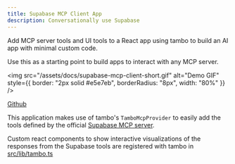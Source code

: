 ```yaml
---
title: Supabase MCP Client App
description: Conversationally use Supabase
---
```


Add MCP server tools and UI tools to a React app using tambo to build an AI app with minimal custom code.

Use this as a starting point to build apps to interact with any MCP server.

<img
  src="/assets/docs/supabase-mcp-client-short.gif"
  alt="Demo GIF"
  style={{ border: "2px solid #e5e7eb", borderRadius: "8px", width: "80%" }}
/>

[Github](https://github.com/tambo-ai/supabase-mcp-client/tree/main?tab=readme-ov-file#supabase-mcp-client-react-app)

This application makes use of tambo's `TamboMcpProvider` to easily add the tools defined by the official [Supabase MCP server](https://github.com/supabase-community/supabase-mcp).

Custom react components to show interactive visualizations of the responses from the Supabase tools are registered with tambo in [src/lib/tambo.ts](https://github.com/tambo-ai/supabase-mcp-client/blob/main/src/lib/tambo.ts)
